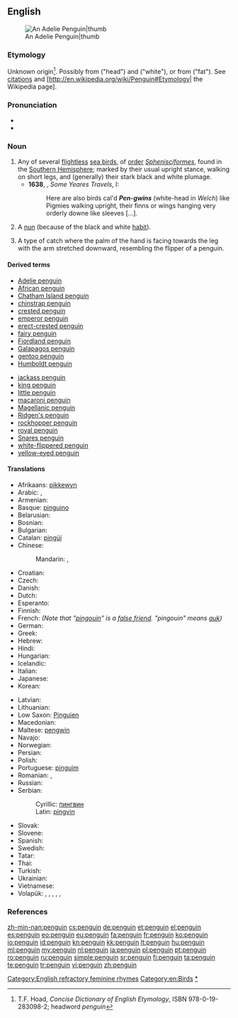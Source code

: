{{wikipedia}}
==English==
[[Image:Adelie Penguin.jpg|An Adelie Penguin|thumb]]

===Etymology===
Unknown origin<ref>T.F. Hoad, ''Concise Dictionary of English Etymology'', ISBN 978-0-19-283098-2; headword ''penguin''</ref>. Possibly from {{etyl|cy}} {{term|lang=cy|pen}} ("head") and {{term|lang=cy|gwyn}} ("white"), or from {{etyl|la}} {{term|lang=la|pinguis}} ("fat"). See [[Citations:penguin|citations]] and [http://en.wikipedia.org/wiki/Penguin#Etymology| the Wikipedia page].

===Pronunciation===
* {{enPR|pĕng'gwĭn, pĕn'gwĭn}}
* {{audio|en-us-penguin.ogg|Audio (US)}}

===Noun===
{{en-noun}}

# Any of several [[flightless]] [[sea bird]]s, of [[order]] ''[[Sphenisciformes]]'', found in the [[Southern Hemisphere]]; marked by their usual upright stance, walking on short legs, and (generally) their stark black and white plumage. {{defdate|from 16th c.}}
#*'''1638''', {{w|Thomas Herbert}}, ''Some Yeares Travels'', I:
#*:Here are also birds cal'd '''''Pen-gwins''''' (white-head in ''Welch'') like Pigmies walking upright, their finns or wings hanging very orderly downe like sleeves [...].
# {{slang}} A [[nun]] (because of the black and white [[habit]]).
# {{juggling}} A type of catch where the palm of the hand is facing towards the leg with the arm stretched downward, resembling the flipper of a penguin.

====Derived terms====
{{rel-top}}
* [[Adelie penguin]]
* [[African penguin]]
* [[Chatham Island penguin]]
* [[chinstrap penguin]]
* [[crested penguin]]
* [[emperor penguin]]
* [[erect-crested penguin]]
* [[fairy penguin]]
* [[Fiordland penguin]]
* [[Galapagos penguin]]
* [[gentoo penguin]]
* [[Humboldt penguin]]
{{rel-mid}}
* [[jackass penguin]]
* [[king penguin]]
* [[little penguin]]
* [[macaroni penguin]]
* [[Magellanic penguin]]
* [[Ridgen's penguin]]
* [[rockhopper penguin]]
* [[royal penguin]]
* [[Snares penguin]]
* [[white-flippered penguin]]
* [[yellow-eyed penguin]]
{{rel-bottom}}

====Translations====
{{trans-top|flightless sea bird}}
* Afrikaans: [[pikkewyn]]
* Arabic: {{t|ar|بطريق|m|tr=biTriiq}}, {{t|ar|بينجوين|m|tr=bingwiin}}
* Armenian: {{t-|hy|պինգվին|tr=pingvin}}
* Basque: [[pinguino]]
* Belarusian: {{t|be|пінгвін|m|tr=pinhvín|xs=Belarusian}}
* Bosnian: {{t-|bs|pingvin|m}}
* Bulgarian: {{t+|bg|пингвин|m|tr=pingvín}}
* Catalan: [[pingüí]]
* Chinese:
*: Mandarin: {{t-|cmn|企鵝|sc=Hani}}, {{t-|cmn|企鹅|tr=qǐ'é|sc=Hani}}
* Croatian: {{t-|hr|pingvin|m}}
* Czech: {{t+|cs|tučňák|m}}
* Danish: {{t+|da|pingvin}}
* Dutch: {{t+|nl|pinguïn|m}}
* Esperanto: {{t+|eo|pingveno|xs=Esperanto}}
* Finnish: {{t+|fi|pingviini}}
* French: {{t+|fr|manchot|m}} ''(Note that "[[pingouin]]" is a [[false friend]]. "pingouin" means [[auk]])''
* German: {{t+|de|Pinguin|m}}
* Greek: {{t+|el|πιγκουίνος|m|tr=pigkouínos}}
* Hebrew: {{t|he|פינגווין}}
* Hindi: {{t|hi|पेंगुइन|tr=pēṅgu'in|xs=Hindi}}
* Hungarian: {{t+|hu|pingvin}}
* Icelandic: {{t+|is|mörgæs|f}}
* Italian: {{t+|it|pinguino|m}}
* Japanese: {{t+|ja|ペンギン|tr=pengin}}
* Korean: {{t+|ko|펭귄|tr=peng-gwin|sc=Hang}}
{{trans-mid}}
* Latvian: {{t|lv|pingvīns|m}}
* Lithuanian: {{t+|lt|pingvinas|m|xs=Lithuanian}}
* Low Saxon: [[Pinguien]] {{m}}
* Macedonian: {{t-|mk|пингвин|m|tr=pingvín}}
* Maltese: [[pengwin]] {{m}}
* Navajo: {{tø|nv|tsídii naʼałkʼaiʼí}}
* Norwegian: {{t-|no|pingvin|m}}
* Persian: {{t|fa|پنگوئن|xs=Persian}}
* Polish: {{t+|pl|pingwin|m}}
* Portuguese: [[pinguim]] {{m}}
* Romanian: {{t+|ro|pinguin|m}}, {{t-|ro|pinguini|m|p}}
* Russian: {{t+|ru|пингвин|m|tr=pingvín}}
* Serbian:
*: Cyrillic: [[пингвин#Serbian|пингвин]] {{m}}
*: Latin: [[pingvin#Serbian|pingvin]] {{m}}
* Slovak: {{t|sk|tučniak|m}}
* Slovene: {{t+|sl|pingvin|m}}
* Spanish: {{t+|es|pingüino|m}}
* Swedish: {{t+|sv|pingvin}}
* Tatar: {{t-|tt|пингвин|sc=Cyrl|xs=Tatar}}
* Thai: {{t|th|เพนกวิน|tr=payn-gwin}}
* Turkish: {{t+|tr|penguen}}
* Ukrainian: {{t|uk|пінгвін|m|tr=pinhvín|xs=Ukrainian}}
* Vietnamese: {{t|vi|chim cánh cụt|xs=Vietnamese}}
* Volapük: {{qualifier|♂♀}} {{t-|vo|pinguen}}, {{qualifier|♂}} {{t-|vo|hipinguen}}, {{qualifier|♀}} {{t-|vo|jipinguen}}, {{qualifier|♂♀ offspring, young}} {{t-|vo|pinguenül}}, {{qualifier|♂ offspring}} {{t-|vo|hipinguenül}}, {{qualifier|♀ offspring}} {{t-|vo|jipinguenül}}
{{trans-bottom}}

===References===
<references/>

[[Category:English refractory feminine rhymes]]
[[Category:en:Birds]]
[[Category:en:Penguins|*]]

[[zh-min-nan:penguin]]
[[cs:penguin]]
[[de:penguin]]
[[et:penguin]]
[[el:penguin]]
[[es:penguin]]
[[eo:penguin]]
[[eu:penguin]]
[[fa:penguin]]
[[fr:penguin]]
[[ko:penguin]]
[[io:penguin]]
[[id:penguin]]
[[kn:penguin]]
[[kk:penguin]]
[[lt:penguin]]
[[hu:penguin]]
[[ml:penguin]]
[[my:penguin]]
[[nl:penguin]]
[[ja:penguin]]
[[pl:penguin]]
[[pt:penguin]]
[[ro:penguin]]
[[ru:penguin]]
[[simple:penguin]]
[[sr:penguin]]
[[fi:penguin]]
[[ta:penguin]]
[[te:penguin]]
[[tr:penguin]]
[[vi:penguin]]
[[zh:penguin]]
